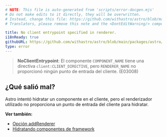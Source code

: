 ```yaml
---
# NOTE: This file is auto-generated from 'scripts/error-docgen.mjs'
# Do not make edits to it directly, they will be overwritten.
# Instead, change this file: https://github.com/withastro/astro/blob/main/packages/astro/src/core/errors/errors-data.ts
# Translators, please remove this note and the <DontEditWarning/> component.

title: No client entrypoint specified in renderer.
i18nReady: true
githubURL: https://github.com/withastro/astro/blob/main/packages/astro/src/core/errors/errors-data.ts
type: error
---
```


> **NoClientEntrypoint**: El componente `COMPONENT_NAME` tiene una directiva `client:CLIENT_DIRECTIVE`, pero `RENDERER_NAME` no proporcionó ningún punto de entrada del cliente. (E03008)

## ¿Qué salió mal?

Astro intentó hidratar un componente en el cliente, pero el renderizador utilizado no proporciona un punto de entrada del cliente para hidratar.

**Ver también:**

-  [Opción addRenderer](/es/reference/integrations-reference/#opción-addrenderer)
-  [Hidratando componentes de framework](/es/core-concepts/framework-components/#hidratando-componentes-interactivos)

